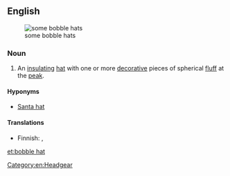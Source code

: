 ==English==
[[File:Fleece hats.jpg|thumb|some bobble hats]]

===Noun===
{{en-noun|head=[[bobble]] [[hat]]}}

# An [[insulating]] [[hat]] with one or more [[decorative]] pieces of spherical [[fluff]] at the [[peak]].

====Hyponyms====
* [[Santa hat]]

====Translations====
{{trans-top|insulating hat with decorative fluff at the peak}}
* Finnish: {{t+|fi|pipo}}, {{t+|fi|myssy}}
{{trans-mid}}
{{trans-bottom}}

[[Category:en:Headgear]]

[[et:bobble hat]]
